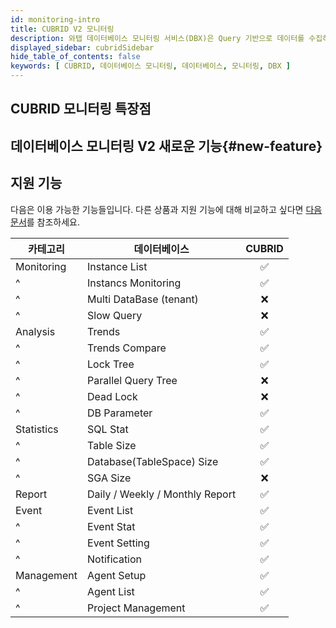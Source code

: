 ```yaml
---
id: monitoring-intro
title: CUBRID V2 모니터링
description: 와탭 데이터베이스 모니터링 서비스(DBX)은 Query 기반으로 데이터를 수집하여 성능 모니터링 서비스를 제공합니다.
displayed_sidebar: cubridSidebar
hide_table_of_contents: false
keywords: [ CUBRID, 데이터베이스 모니터링, 데이터베이스, 모니터링, DBX ]
---
```



<V2Note product="CUBRID" />

<Dbintroductiondesc />

## CUBRID 모니터링 특장점

<CommonCont />

<Dbspecification />

## 데이터베이스 모니터링 V2 새로운 기능{#new-feature}

<NewFeature product='CUBRID' ver='2.1.0' />


## 지원 기능

다음은 이용 가능한 기능들입니다. 다른 상품과 지원 기능에 대해 비교하고 싶다면 [다음 문서](../support-env#compare-db)를 참조하세요.

|카테고리|데이터베이스|CUBRID|
|--|--|:-:|
|Monitoring|Instance List|<span class='emoji-ok'>✅</span>|
|^|Instancs Monitoring|<span class='emoji-ok'>✅</span>|
|^|Multi DataBase (tenant)|<span class='emoji-no'>❌</span>|
|^|Slow Query|<span class='emoji-no'>❌</span>|
|Analysis|Trends|<span class='emoji-ok'>✅</span>|
|^|Trends Compare|<span class='emoji-ok'>✅</span>|
|^|Lock Tree|<span class='emoji-ok'>✅</span>|
|^|Parallel Query Tree|<span class='emoji-no'>❌</span>|
|^|Dead Lock|<span class='emoji-no'>❌</span>|
|^|DB Parameter|<span class='emoji-ok'>✅</span>|
|Statistics|SQL Stat|<span class='emoji-ok'>✅</span>|
|^|Table Size|<span class='emoji-ok'>✅</span>|
|^|Database(TableSpace) Size|<span class='emoji-ok'>✅</span>|
|^|SGA Size|<span class='emoji-no'>❌</span>|
|Report|Daily / Weekly / Monthly Report|<span class='emoji-ok'>✅</span>|
|Event|Event List|<span class='emoji-ok'>✅</span>|
|^|Event Stat|<span class='emoji-ok'>✅</span>|
|^|Event Setting|<span class='emoji-ok'>✅</span>|
|^|Notification|<span class='emoji-ok'>✅</span>|
|Management|Agent Setup|<span class='emoji-ok'>✅</span>|
|^|Agent List|<span class='emoji-ok'>✅</span>|
|^|Project Management|<span class='emoji-ok'>✅</span>|
